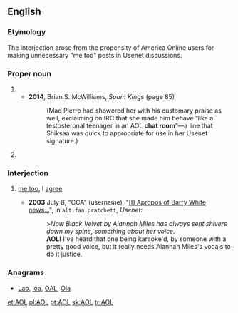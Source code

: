 {{also|aol|aol-}}
==English==
{{wikipedia}}

===Etymology===
The interjection arose from the propensity of America Online users for making unnecessary "me too" posts in Usenet discussions.

===Proper noun===
{{en-proper noun}}

# {{initialism of|{{w|America Online}}|lang=en}}
#* '''2014''', Brian S. McWilliams, ''Spam Kings'' (page 85)
#*: (Mad Pierre had showered her with his customary praise as well, exclaiming on IRC that she made him behave “like a testosteronal teenager in an AOL '''chat room'''”—a line that Shiksaa was quick to appropriate for use in her Usenet signature.)
# {{context|computing|lang=en}} {{initialism of|aspect-oriented language|lang=en}}

===Interjection===
{{en-intj}}

# {{cx|internet slang|humorous|lang=en}} [[me too]], I [[agree]]
#* '''2003''' July 8, "CCA" (username), "[https://groups.google.com/d/msg/alt.fan.pratchett/QYFAdj2hVmw/G0DrxFpQD8QJ <nowiki>[I]</nowiki> Apropos of Barry White news...]", in <tt>alt.fan.pratchett</tt>, ''Usenet'':
#*: >''Now Black Velvet by Alannah Miles{{SIC}} has always sent shivers down my spine, something about her voice.''
#*: '''AOL!''' I've heard that one being karaoke'd, by someone with a pretty good voice, but it really needs Alannah Miles's vocals to do it justice.

===Anagrams===
* [[Lao#English|Lao]], [[loa#English|loa]], [[OAL#English|OAL]], [[Ola#English|Ola]]

[[et:AOL]]
[[pl:AOL]]
[[pt:AOL]]
[[sk:AOL]]
[[tr:AOL]]